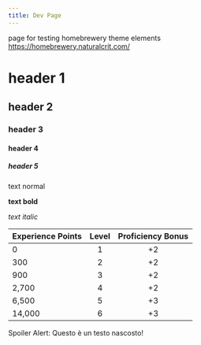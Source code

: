 ```yaml
---
title: Dev Page
---
```



page for testing homebrewery theme elements 
https://homebrewery.naturalcrit.com/

# header 1

## header 2

### header 3

#### header 4

##### header 5

text normal

**text bold**

*text italic*

| Experience Points | Level | Proficiency Bonus |
|:------------------|:-----:|:-----------------:|
| 0                 | 1     | +2                |
| 300               | 2     | +2                |
| 900               | 3     | +2                |
| 2,700             | 4     | +2                |
| 6,500             | 5     | +3                |
| 14,000            | 6     | +3                |

<CensoredText>Spoiler Alert: Questo è un testo nascosto!</CensoredText> 
